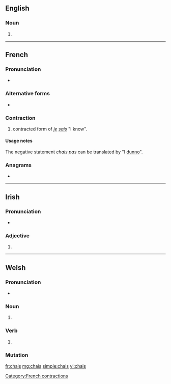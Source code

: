 ==English==

===Noun===
{{head|en|noun plural form}}

# {{plural of|chai|lang=en}}

----

==French==

===Pronunciation===
* {{IPA|/ʃe/|lang=fr}}

===Alternative forms===
* {{l|fr|ché}}

===Contraction===
{{head|fr|contractions}}

# {{lb|fr|informal}} contracted form of ''[[je]] [[sais]]'' "I know".

====Usage notes====
The negative statement ''chais pas'' can be translated by "I [[dunno]]".

===Anagrams===
* {{l|fr|chias}}

[[Category:French contractions]]

----

==Irish==

===Pronunciation===
* {{IPA|lang=ga|[xaʃ]}}

===Adjective===
{{head|ga|mutated adjective}}

# {{ga-lenition of|cais}}

----

==Welsh==

===Pronunciation===
* {{IPA|/χai̯s/|lang=cy}}

===Noun===
{{head|cy|mutated noun}}

# {{aspirate mutation of|cais|lang=cy}}

===Verb===
{{head|cy|mutated verb}}

# {{aspirate mutation of|cais|lang=cy}}

===Mutation===
{{cy-mut-auto|cais}}

[[fr:chais]]
[[mg:chais]]
[[simple:chais]]
[[vi:chais]]
